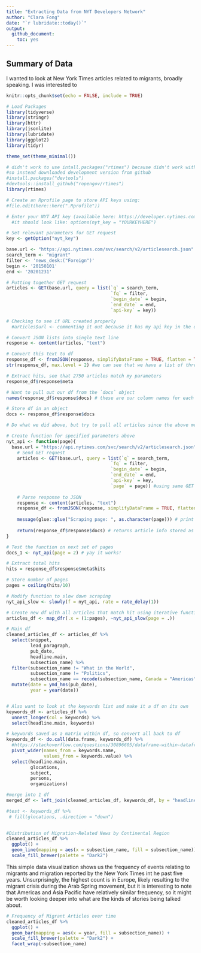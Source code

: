 ```yaml
---
title: "Extracting Data from NYT Developers Network"
author: "Clara Fong"
date: "`r lubridate::today()`"
output: 
  github_document:
    toc: yes
---
```


## Summary of Data

I wanted to look at New York Times articles related to migrants, broadly speaking. I was interested to 

```r
knitr::opts_chunk$set(echo = FALSE, include = TRUE)

# Load Packages
library(tidyverse)
library(stringr)
library(httr)
library(jsonlite)
library(lubridate)
library(ggplot2)
library(tidyr)

theme_set(theme_minimal())
```

```r

# didn't work to use intall.packages("rtimes") because didn't work with current r version
#so instead downloaded development version from github
#install.packages("devtools")
#devtools::install_github("ropengov/rtimes")
library(rtimes)
```

```r

# Create an Rprofile page to store API keys using:
#file.edit(here::here(".Rprofile"))

# Enter your NYT API key (available here: https://developer.nytimes.com/)
  #it should look like: options(nyt_key = "YOURKEYHERE")

# Set relevant parameters for GET request
key <- getOption("nyt_key") 

base.url <- "https://api.nytimes.com/svc/search/v2/articlesearch.json"
search_term <- "migrant"
filter <- 'news_desk:("Foreign")'
begin <- '20150101'
end <- '20201231'

# Putting together GET request
articles <- GET(base.url, query = list(`q` = search_term,
                                       `fq` = filter,
                                       `begin_date` = begin,
                                       `end_date` = end,
                                       `api-key` = key))

# Checking to see if URL created properly
  #articles$url <- commenting it out because it has my api key in the output

# Convert JSON lists into single text line
response <- content(articles, "text")

# Convert this text to df
response_df <- fromJSON(response, simplifyDataFrame = TRUE, flatten = TRUE) # code borrowed from: https://plsc-31101.github.io/course/collecting-data-from-the-web.html#writing-api-queries
str(response_df, max.level = 2) #we can see that we have a list of three, with our df stored under `docs`

# Extract hits, see that 2750 articles match my parameters
response_df$response$meta

# Want to pull out our df from the `docs` object
names(response_df$response$docs) # these are our column names for each 10 articles

# Store df in an object
docs <- response_df$response$docs
```

```r

# Do what we did above, but try to pull all articles since the above measure can only pull ten at a time

# Create function for specified parameters above
nyt_api <- function(page){
  base.url = "https://api.nytimes.com/svc/search/v2/articlesearch.json"
    # Send GET request
    articles <- GET(base.url, query = list(`q` = search_term,
                                       `fq` = filter,
                                       `begin_date` = begin,
                                       `end_date` = end,
                                       `api-key` = key,
                                       `page` = page)) #using same GET request, only difference is adding page
    
    # Parse response to JSON
    response <- content(articles, "text")  
    response_df <- fromJSON(response, simplifyDataFrame = TRUE, flatten = TRUE) #same as above
    
    message(glue::glue("Scraping page: ", as.character(page))) # print message to track progress
    
    return(response_df$response$docs) # returns article info stored as df
}

# Test the function on next set of pages
docs_1 <- nyt_api(page = 2) # yay it works!
```

```r

# Extract total hits
hits = response_df$response$meta$hits

# Store number of pages 
pages = ceiling(hits/10)

# Modify function to slow down scraping
nyt_api_slow <- slowly(f = nyt_api, rate = rate_delay(1))

# Create new df with all articles that match hit using iterative function
articles_df <- map_dfr(.x = (1:pages), ~nyt_api_slow(page = .))
```


```r
# Main df
cleaned_articles_df <- articles_df %>% 
  select(snippet,
         lead_paragraph,
         pub_date,
         headline.main,
         subsection_name) %>% 
  filter(subsection_name != "What in the World",
         subsection_name != "Politics",
         subsection_name == recode(subsection_name, Canada = "Americas")) %>% 
  mutate(date = ymd_hms(pub_date),
         year = year(date))


# Also want to look at the keywords list and make it a df on its own
keywords_df <- articles_df %>% 
  unnest_longer(col = keywords) %>% 
  select(headline.main, keywords)

# keywords saved as a matrix within df, so convert all back to df
keywords_df <- do.call(data.frame, keywords_df) %>% 
  #https://stackoverflow.com/questions/30896605/dataframe-within-dataframe
  pivot_wider(names_from = keywords.name, 
              values_from = keywords.value) %>% 
  select(headline.main,
         glocations,
         subject,
         persons,
         organizations)

#merge into 1 df
merged_df <- left_join(cleaned_articles_df, keywords_df, by = "headline.main")

#test <- keywords_df %>% 
 # fill(glocations, .direction = "down")
  
```

```r

#Distribution of Migration-Related News by Continental Region
cleaned_articles_df %>% 
  ggplot() +
  geom_line(mapping = aes(x = subsection_name, fill = subsection_name)) +
  scale_fill_brewer(palette = "Dark2")

```

This simple data visualization shows us the frequency of events relating to migrants and migration reported by the New York Times int he past five years. Unsurprisingly, the highest count is in Europe, likely resulting to the migrant crisis during the Arab Spring movement, but it is interesting to note that Americas and Asia Pacific have relatively similar frequency, so it might be worth looking deeper into what are the kinds of stories being talked about.


```r
# Frequency of Migrant Articles over time
cleaned_articles_df %>% 
  ggplot() +
  geom_bar(mapping = aes(x = year, fill = subsection_name)) +
  scale_fill_brewer(palette = "Dark2") +
  facet_wrap(~subsection_name)

```

